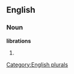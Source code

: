 ==English==

===Noun===
'''librations'''

# {{plural of|[[libration]]}}

[[Category:English plurals]]
